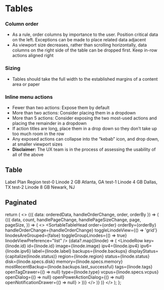 

<Meta title="Components/Table" />

# Tables

### Column order

- As a rule, order columns by importance to the user. Position critical data on the left. Exceptions can be made to place related data adjacent
- As viewport size decreases, rather than scrolling horizontally, data columns on the right side of the table can be dropped first. Keep in-row actions aligned right

### Sizing

- Tables should take the full width to the established margins of a content area or paper

### Inline menu actions

- Fewer than two actions: Expose them by default
- More than two actions: Consider placing them in a dropdown
- More than 5 actions: Consider exposing the two most-used actions and placing the remainder in a dropdown
- If action titles are long, place them in a drop down so they don’t take up too much room in the row
- Any exposed actions can collapse into the “kebab” icon, and drop down, at smaller viewport sizes
- **Disclaimer:** The UX team is in the process of assessing the usability of all of the above

## Table

<Canvas>
  <Story name="Table">
    <TableWrapper>
      <TableHead>
        <TableRow>
          <TableCell>Label</TableCell>
          <TableCell>Plan</TableCell>
          <TableCell>Region</TableCell>
        </TableRow>
      </TableHead>
      <TableBody>
        <TableRow>
          <TableCell>test-0</TableCell>
          <TableCell>Linode 2 GB</TableCell>
          <TableCell>Atlanta, GA</TableCell>
        </TableRow>
        <TableRow>
          <TableCell>test-1</TableCell>
          <TableCell>Linode 4 GB</TableCell>
          <TableCell>Dallas, TX</TableCell>
        </TableRow>
        <TableRow>
          <TableCell>test-2</TableCell>
          <TableCell>Linode 8 GB</TableCell>
          <TableCell>Newark, NJ</TableCell>
        </TableRow>
      </TableBody>
    </TableWrapper>
  </Story>
</Canvas>

## Paginated

<Canvas>
  <Story name="Paginated">
    <PaginatedExample />
  </Story>
</Canvas>

  return (
    <>
      <Provider store={store}>
        <OrderBy data={linodes} orderBy="label" order="asc">
          {({ data: orderedData, handleOrderChange, order, orderBy }) => (
            <Paginate data={orderedData}>
              {({
                data,
                count,
                handlePageChange,
                handlePageSizeChange,
                page,
                pageSize,
              }) => (
                <>
                  <TableWrapper>
                    <SortableTableHead
                      order={order}
                      orderBy={orderBy}
                      handleOrderChange={handleOrderChange}
                      toggleLinodeView={() => 'grid'}
                      linodesAreGrouped={false}
                      toggleGroupLinodes={() => true}
                      linodeViewPreference="list"
                    />
                    <TableBody>
                      {data?.map((linode) => (
                        <LinodeRow
                          key={linode.id}
                          id={linode.id}
                          image={linode.image}
                          ipv4={linode.ipv4}
                          ipv6={linode.ipv6}
                          label={linode.label}
                          backups={linode.backups}
                          displayStatus={capitalize(linode.status)}
                          region={linode.region}
                          status={linode.status}
                          disk={linode.specs.disk}
                          memory={linode.specs.memory}
                          mostRecentBackup={linode.backups.last_successful}
                          tags={linode.tags}
                          openTagDrawer={() => null}
                          type={linode.type}
                          vcpus={linode.specs.vcpus}
                          openDialog={() => null}
                          openPowerActionDialog={() => null}
                          openNotificationDrawer={() => null}
                        ></LinodeRow>
                      ))}
                    </TableBody>
                  </TableWrapper>
                  <PaginationFooter
                    count={count}
                    handlePageChange={handlePageChange}
                    handleSizeChange={handlePageSizeChange}
                    page={page}
                    pageSize={pageSize}
                    eventCategory="Paginated Table"
                  />
                </>
              )}
            </Paginate>
          )}
        </OrderBy>
      </Provider>
    </>
  );
};

